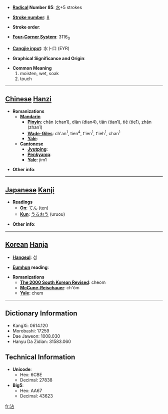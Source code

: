 * '''[[Wiktionary:Chinese radical index| Radical]] Number 85''': [[Wiktionary:Chinese radical index 水|水]]+5 strokes

* '''[[Wiktionary:Chinese total strokes index|Stroke number]]''': [[Wiktionary:Chinese total strokes index 8|8]]

* '''Stroke order''': 

* '''[[Wiktionary:Chinese four corner index|Four-Corner System]]''': 3116<sub>0</sub>

* '''[[Wiktionary:Chinese Cangjie index|Cangjie input]]''': 水卜口 (EYR)

* '''Graphical Significance and Origin''': 

* '''Common Meaning'''
*#moisten, wet, soak
*# touch


----

== [[Chinese]] [[Hanzi]] ==

* '''Romanizations'''
** '''[[Mandarin]]'''
*** '''[[Pinyin]]''': chān (chan1), diàn (dian4), tiān (tian1), tiē (tie1), zhān (zhan1)
*** '''[[Wade-Giles]]''': ch'an<sup>1</sup>, tien<sup>4</sup>, t'ien<sup>1</sup>, t'ieh<sup>1</sup>, chan<sup>1</sup>
*** '''[[Yale]]''': 
** '''[[Cantonese]]'''
*** '''[[Jyutping]]''':
*** '''[[Penkyamp]]''': 
*** '''[[Yale]]''': jim1

* '''Other info''': 

----

== [[Japanese]] [[Kanji]] ==

* '''Readings'''
** '''[[On]]''': [[てん]] (ten)
** '''[[Kun]]''': [[うるおう]] (uruou)

* '''Other info''':  

----

== [[Korean]] [[Hanja]] ==

* '''[[Hangeul]]''': 첨

* '''[[Eumhun]] reading''': 

* '''Romanizations'''
** '''[[The 2000 South Korean Revised Romanization|The 2000 South Korean Revised]]''': cheom
** '''[[McCune-Reischauer]]''': ch'ŏm
** '''[[Yale]]''': chem

----

== Dictionary Information ==

* KangXi: 0614.120
* Morobashi: 17259
* Dae Jaweon: 1008.030
* Hanyu Da Zidian: 31583.060

== Technical Information ==

* '''Unicode''':
** Hex: 6CBE
** Decimal: 27838
* '''Big5''':
** Hex: AA67
** Decimal: 43623

[[fr:沾]]